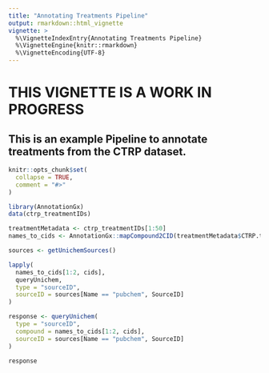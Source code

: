 ```yaml
---
title: "Annotating Treatments Pipeline"
output: rmarkdown::html_vignette
vignette: >
  %\VignetteIndexEntry{Annotating Treatments Pipeline}
  %\VignetteEngine{knitr::rmarkdown}
  %\VignetteEncoding{UTF-8}
---
```


# THIS VIGNETTE IS A WORK IN PROGRESS

## This is an example Pipeline to annotate treatments from the CTRP dataset. 

```r
knitr::opts_chunk$set(
  collapse = TRUE,
  comment = "#>"
)
```

```r
library(AnnotationGx)
data(ctrp_treatmentIDs)
```

```r

treatmentMetadata <- ctrp_treatmentIDs[1:50]
names_to_cids <- AnnotationGx::mapCompound2CID(treatmentMetadata$CTRP.treatmentid, first = TRUE) 

```


```r

sources <- getUnichemSources()

lapply(
  names_to_cids[1:2, cids],
  queryUnichem,
  type = "sourceID", 
  sourceID = sources[Name == "pubchem", SourceID]
)


```

```r
response <- queryUnichem(
  type = "sourceID", 
  compound = names_to_cids[1:2, cids], 
  sourceID = sources[Name == "pubchem", SourceID]
) 

response
```

